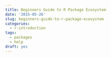 ```yaml
---
title: Beginners Guide to R Package Ecosystem
date: '2015-05-26'
slug: beginners-guide-to-r-package-ecosystem
categories:
  - r-introduction
tags:
  - packages
  - help
draft: yes
---
```


